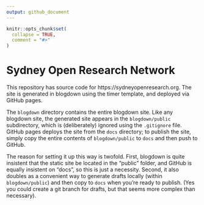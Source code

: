 ```yaml
---
output: github_document
---
```


<!-- README.md is generated from README.Rmd. Please edit that file -->

```r
knitr::opts_chunk$set(
  collapse = TRUE,
  comment = "#>"
)
```

# Sydney Open Research Network

This repository has source code for https://sydneyopenresearch.org. The site is generated in blogdown using the timer template, and deployed via GitHub pages. 

The `blogdown` directory contains the entire blogdown site. Like any blogdown site, the generated site appears in the `blogdown/public` subdirectory, which is (deliberately) ignored using the `.gitignore` file. GitHub pages deploys the site from the `docs` directory; to publish the site, simply copy the entire contents of `blogdown/public` to `docs` and then push to GitHub. 

The reason for setting it up this way is twofold. First, blogdown is quite insistent that the static site be located in the "public" folder, and GitHub is equally insistent on "docs", so this is just a necessity. Second, it also doubles as a convenient way to generate drafts locally (within `blogdown/public`) and then copy to `docs` when you're ready to publish. (Yes you could create a git branch for drafts, but that seems more complex than necessary).